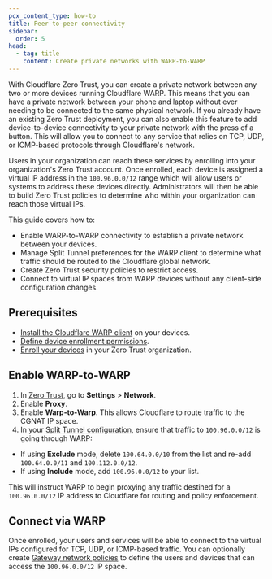 ```yaml
---
pcx_content_type: how-to
title: Peer-to-peer connectivity
sidebar:
  order: 5
head:
  - tag: title
    content: Create private networks with WARP-to-WARP
---
```



With Cloudflare Zero Trust, you can create a private network between any two or more devices running Cloudflare WARP. This means that you can have a private network between your phone and laptop without ever needing to be connected to the same physical network. If you already have an existing Zero Trust deployment, you can also enable this feature to add device-to-device connectivity to your private network with the press of a button. This will allow you to connect to any service that relies on TCP, UDP, or ICMP-based protocols through Cloudflare's network.

Users in your organization can reach these services by enrolling into your organization's Zero Trust account. Once enrolled, each device is assigned a virtual IP address in the `100.96.0.0/12` range which will allow users or systems to address these devices directly. Administrators will then be able to build Zero Trust policies to determine who within your organization can reach those virtual IPs.

This guide covers how to:

- Enable WARP-to-WARP connectivity to establish a private network between your devices.
- Manage Split Tunnel preferences for the WARP client to determine what traffic should be routed to the Cloudflare global network.
- Create Zero Trust security policies to restrict access.
- Connect to virtual IP spaces from WARP devices without any client-side configuration changes.

## Prerequisites

- [Install the Cloudflare WARP client](/cloudflare-one/connections/connect-devices/warp/deployment/) on your devices.
- [Define device enrollment permissions](/cloudflare-one/connections/connect-devices/warp/deployment/device-enrollment/).
- [Enroll your devices](/cloudflare-one/connections/connect-devices/warp/deployment/manual-deployment/) in your Zero Trust organization.​​

## Enable WARP-to-WARP

1. In [Zero Trust](https://one.dash.cloudflare.com), go to **Settings** > **Network**.
2. Enable **Proxy**.
3. Enable **Warp-to-Warp**. This allows Cloudflare to route traffic to the <GlossaryTooltip term="CGNAT IP">CGNAT IP</GlossaryTooltip> space.
4. In your [Split Tunnel configuration](/cloudflare-one/connections/connect-devices/warp/configure-warp/route-traffic/split-tunnels/), ensure that traffic to `100.96.0.0/12` is going through WARP:

- If using **Exclude** mode, delete `100.64.0.0/10` from the list and re-add `100.64.0.0/11` and `100.112.0.0/12`.
- If using **Include** mode, add `100.96.0.0/12` to your list.

This will instruct WARP to begin proxying any traffic destined for a `100.96.0.0/12` IP address to Cloudflare for routing and policy enforcement.

## Connect via WARP

Once enrolled, your users and services will be able to connect to the virtual IPs configured for TCP, UDP, or ICMP-based traffic. You can optionally create [Gateway network policies](/cloudflare-one/policies/gateway/network-policies/) to define the users and devices that can access the `100.96.0.0/12` IP space.
